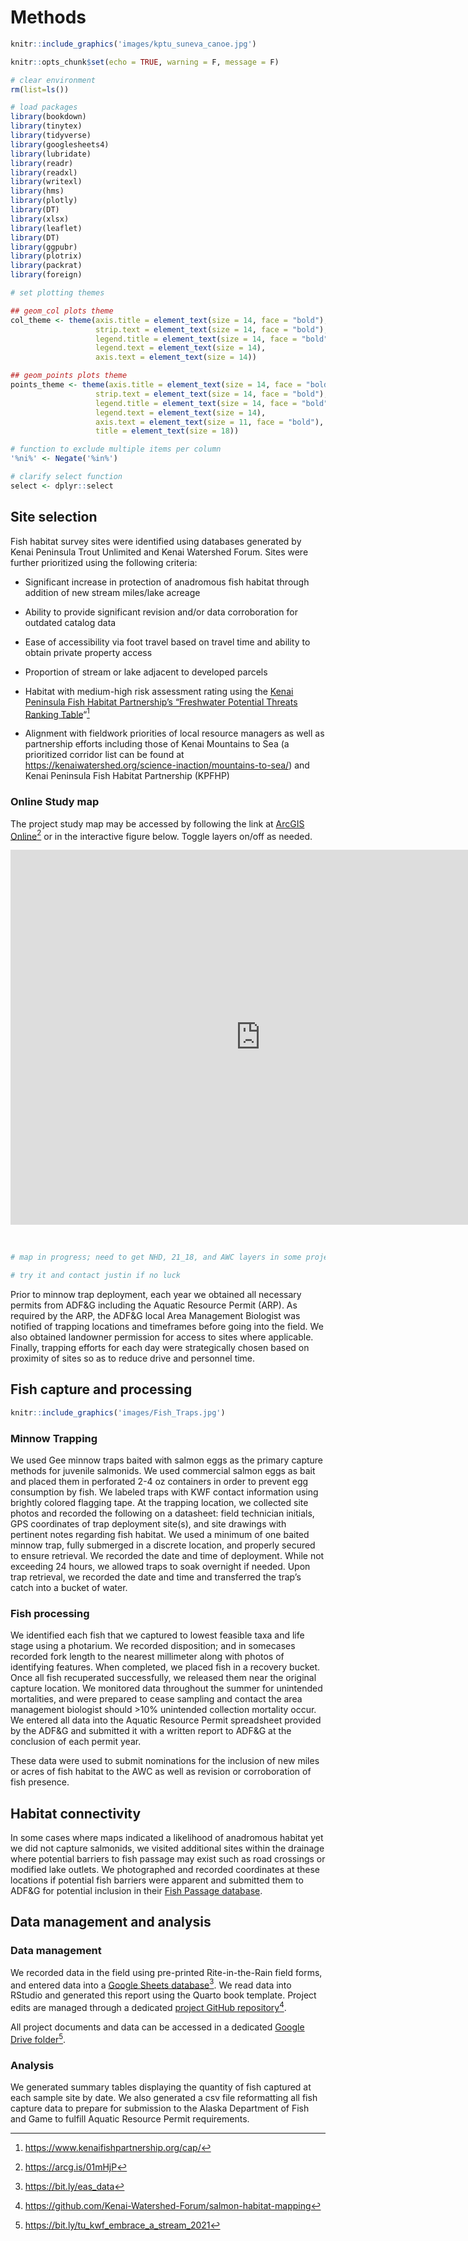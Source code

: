 # Methods

```r

knitr::include_graphics('images/kptu_suneva_canoe.jpg')

```

```r
knitr::opts_chunk$set(echo = TRUE, warning = F, message = F)

# clear environment
rm(list=ls())

# load packages
library(bookdown)
library(tinytex)
library(tidyverse)
library(googlesheets4)
library(lubridate)
library(readr)
library(readxl)
library(writexl)
library(hms)
library(plotly)
library(DT)
library(xlsx)
library(leaflet)
library(DT)
library(ggpubr)
library(plotrix)
library(packrat)
library(foreign)

# set plotting themes

## geom_col plots theme
col_theme <- theme(axis.title = element_text(size = 14, face = "bold"),
                   strip.text = element_text(size = 14, face = "bold"),
                   legend.title = element_text(size = 14, face = "bold"),
                   legend.text = element_text(size = 14),
                   axis.text = element_text(size = 14))

## geom_points plots theme
points_theme <- theme(axis.title = element_text(size = 14, face = "bold"),
                   strip.text = element_text(size = 14, face = "bold"),
                   legend.title = element_text(size = 14, face = "bold"),
                   legend.text = element_text(size = 14),
                   axis.text = element_text(size = 11, face = "bold"),
                   title = element_text(size = 18))

# function to exclude multiple items per column
'%ni%' <- Negate('%in%')

# clarify select function
select <- dplyr::select
```

## Site selection

Fish habitat survey sites were identified using databases generated by Kenai Peninsula Trout Unlimited and Kenai Watershed Forum. Sites were further prioritized using the following criteria:

-   Significant increase in protection of anadromous fish habitat through addition of new stream miles/lake acreage

-   Ability to provide significant revision and/or data corroboration for outdated catalog data

-   Ease of accessibility via foot travel based on travel time and ability to obtain private property access

-   Proportion of stream or lake adjacent to developed parcels

-   Habitat with medium-high risk assessment rating using the [Kenai Peninsula Fish Habitat Partnership's "Freshwater Potential Threats Ranking Table](https://www.kenaifishpartnership.org/wp-content/uploads/2013/06/DRAFT-Freshwater-CAP_2014_solicitation.pdf)"[^methods-1]

-   Alignment with fieldwork priorities of local resource managers as well as partnership efforts including those of Kenai Mountains to Sea (a prioritized corridor list can be found at <https://kenaiwatershed.org/science-inaction/mountains-to-sea/>) and Kenai Peninsula Fish Habitat Partnership (KPFHP)

[^methods-1]: <https://www.kenaifishpartnership.org/cap/>

### Online Study map 

The project study map may be accessed by following the link at [ArcGIS Online](https://experience.arcgis.com/experience/806e59bc0eac4713a26f1f03a76cf85a/)[^methods-2] or in the interactive figure below. Toggle layers on/off as needed.

[^methods-2]: <https://arcg.is/01mHjP>

<iframe width="800" height="600" frameborder="0" scrolling="no" allowfullscreen src="https://kwf.maps.arcgis.com/apps/mapviewer/index.html?webmap=076599bc86c249e3a4d3c6c41dab1dfe">

</iframe>

</iframe>

<br>

```r

# map in progress; need to get NHD, 21_18, and AWC layers in some projection as NetMap HIP.

# try it and contact justin if no luck 

```

Prior to minnow trap deployment, each year we obtained all necessary permits from ADF&G including the Aquatic Resource Permit (ARP). As required by the ARP, the ADF&G local Area Management Biologist was notified of trapping locations and timeframes before going into the field. We also obtained landowner permission for access to sites where applicable. Finally, trapping efforts for each day were strategically chosen based on proximity of sites so as to reduce drive and personnel time.

## Fish capture and processing

```r

knitr::include_graphics('images/Fish_Traps.jpg')

```

### Minnow Trapping

We used Gee minnow traps baited with salmon eggs as the primary capture methods for juvenile salmonids. We used commercial salmon eggs as bait and placed them in perforated 2-4 oz containers in order to prevent egg consumption by fish. We labeled traps with KWF contact information using brightly colored flagging tape. At the trapping location, we collected site photos and recorded the following on a datasheet: field technician initials, GPS coordinates of trap deployment site(s), and site drawings with pertinent notes regarding fish habitat. We used a minimum of one baited minnow trap, fully submerged in a discrete location, and properly secured to ensure retrieval. We recorded the date and time of deployment. While not exceeding 24 hours, we allowed traps to soak overnight if needed. Upon trap retrieval, we recorded the date and time and transferred the trap's catch into a bucket of water.

### Fish processing

We identified each fish that we captured to lowest feasible taxa and life stage using a photarium. We recorded disposition; and in somecases recorded fork length to the nearest millimeter along with photos of identifying features. When completed, we placed fish in a recovery bucket. Once all fish recuperated successfully, we released them near the original capture location. We monitored data throughout the summer for unintended mortalities, and were prepared to cease sampling and contact the area management biologist should \>10% unintended collection mortality occur. We entered all data into the Aquatic Resource Permit spreadsheet provided by the ADF&G and submitted it with a written report to ADF&G at the conclusion of each permit year.

These data were used to submit nominations for the inclusion of new miles or acres of fish habitat to the AWC as well as revision or corroboration of fish presence.

## Habitat connectivity

In some cases where maps indicated a likelihood of anadromous habitat yet we did not capture salmonids, we visited additional sites within the drainage where potential barriers to fish passage may exist such as road crossings or modified lake outlets. We photographed and recorded coordinates at these locations if potential fish barriers were apparent and submitted them to ADF&G for potential inclusion in their [Fish Passage database](https://www.adfg.alaska.gov/index.cfm?adfg=fishpassage.database).

## Data management and analysis

### Data management

We recorded data in the field using pre-printed Rite-in-the-Rain field forms, and entered data into a [Google Sheets database](https://bit.ly/eas_data)[^methods-3]. We read data into RStudio and generated this report using the Quarto book template. Project edits are managed through a dedicated [project GitHub repository](https://github.com/Kenai-Watershed-Forum/salmon-habitat-mapping)[^methods-4].

[^methods-3]: <https://bit.ly/eas_data>

[^methods-4]: <https://github.com/Kenai-Watershed-Forum/salmon-habitat-mapping>

All project documents and data can be accessed in a dedicated [Google Drive folder](https://bit.ly/tu_kwf_embrace_a_stream_2021)[^methods-5].

[^methods-5]: <https://bit.ly/tu_kwf_embrace_a_stream_2021>

### Analysis

We generated summary tables displaying the quantity of fish captured at each sample site by date. We also generated a csv file reformatting all fish capture data to prepare for submission to the Alaska Department of Fish and Game to fulfill Aquatic Resource Permit requirements.
